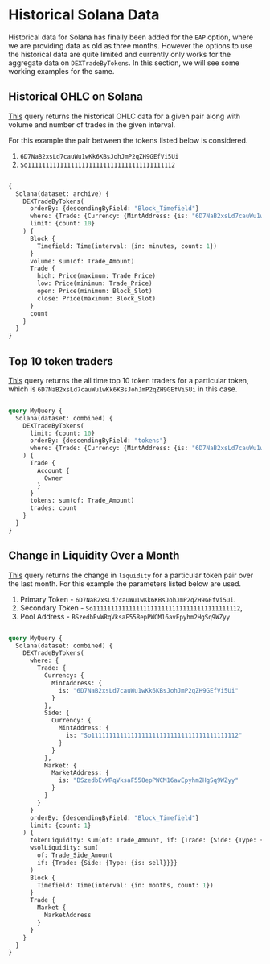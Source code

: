 # Historical Solana Data

Historical data for Solana has finally been added for the `EAP` option, where we are providing data as old as  three months.
However the options to use the historical data are quite limited and currently only works for the aggregate data on 
`DEXTradeByTokens`. In this section, we will see some working examples for the same.

## Historical OHLC on Solana
[This](https://ide.bitquery.io/historical-ohlc-for-solana) query returns the historical OHLC data for a given pair along with volume
and number of trades in the given interval.

For this example the pair between the tokens listed below is considered.
1. `6D7NaB2xsLd7cauWu1wKk6KBsJohJmP2qZH9GEfVi5Ui`
2. `So11111111111111111111111111111111111111112`
``` graphql

{
  Solana(dataset: archive) {
    DEXTradeByTokens(
      orderBy: {descendingByField: "Block_Timefield"}
      where: {Trade: {Currency: {MintAddress: {is: "6D7NaB2xsLd7cauWu1wKk6KBsJohJmP2qZH9GEfVi5Ui"}}, Side: {Currency: {MintAddress: {is: "So11111111111111111111111111111111111111112"}}}}}
      limit: {count: 10}
    ) {
      Block {
        Timefield: Time(interval: {in: minutes, count: 1})
      }
      volume: sum(of: Trade_Amount)
      Trade {
        high: Price(maximum: Trade_Price)
        low: Price(minimum: Trade_Price)
        open: Price(minimum: Block_Slot)
        close: Price(maximum: Block_Slot)
      }
      count
    }
  }
}

```

## Top 10 token traders
[This](https://ide.bitquery.io/top-10-traders-of-the-token) query returns the all time top 10 token traders for a particular token,
which is `6D7NaB2xsLd7cauWu1wKk6KBsJohJmP2qZH9GEfVi5Ui` in this case.

``` graphql

query MyQuery {
  Solana(dataset: combined) {
    DEXTradeByTokens(
      limit: {count: 10}
      orderBy: {descendingByField: "tokens"}
      where: {Trade: {Currency: {MintAddress: {is: "6D7NaB2xsLd7cauWu1wKk6KBsJohJmP2qZH9GEfVi5Ui"}}}}
    ) {
      Trade {
        Account {
          Owner
        }
      }
      tokens: sum(of: Trade_Amount)
      trades: count
    }
  }
}

```

## Change in Liquidity Over a Month
[This](https://ide.bitquery.io/liquidity-change-in-recent-month) query returns the change in `liquidity` for a particular token 
pair over the last month. For this example the parameters listed below are used.

1. Primary Token - `6D7NaB2xsLd7cauWu1wKk6KBsJohJmP2qZH9GEfVi5Ui`.
2. Secondary Token - `So11111111111111111111111111111111111111112`,
3. Pool Address - `BSzedbEvWRqVksaF558epPWCM16avEpyhm2HgSq9WZyy`

``` graphql

query MyQuery {
  Solana(dataset: combined) {
    DEXTradeByTokens(
      where: {
        Trade: {
          Currency: {
            MintAddress: {
              is: "6D7NaB2xsLd7cauWu1wKk6KBsJohJmP2qZH9GEfVi5Ui"
            }
          },
          Side: {
            Currency: {
              MintAddress: {
                is: "So11111111111111111111111111111111111111112"
              }
            }
          },
          Market: {
            MarketAddress: {
              is: "BSzedbEvWRqVksaF558epPWCM16avEpyhm2HgSq9WZyy"
            }
          }
        }
      }
      orderBy: {descendingByField: "Block_Timefield"}
      limit: {count: 1}
    ) {
      tokenLiquidity: sum(of: Trade_Amount, if: {Trade: {Side: {Type: {is: buy}}}})
      wsolLiquidity: sum(
        of: Trade_Side_Amount
        if: {Trade: {Side: {Type: {is: sell}}}}
      )
      Block {
        Timefield: Time(interval: {in: months, count: 1})
      }
      Trade {
        Market {
          MarketAddress
        }
      }
    }
  }
}

```